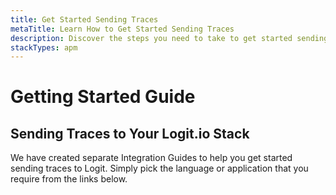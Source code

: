 ```yaml
---
title: Get Started Sending Traces
metaTitle: Learn How to Get Started Sending Traces
description: Discover the steps you need to take to get started sending traces to Logit.io.
stackTypes: apm
---
```


# Getting Started Guide

## Sending Traces to Your Logit.io Stack

We have created separate Integration Guides to help you get started sending traces to Logit. Simply pick the language or 
application that you require from the links below.

<GetIntegrationsAsLinks stackType="apm" />
